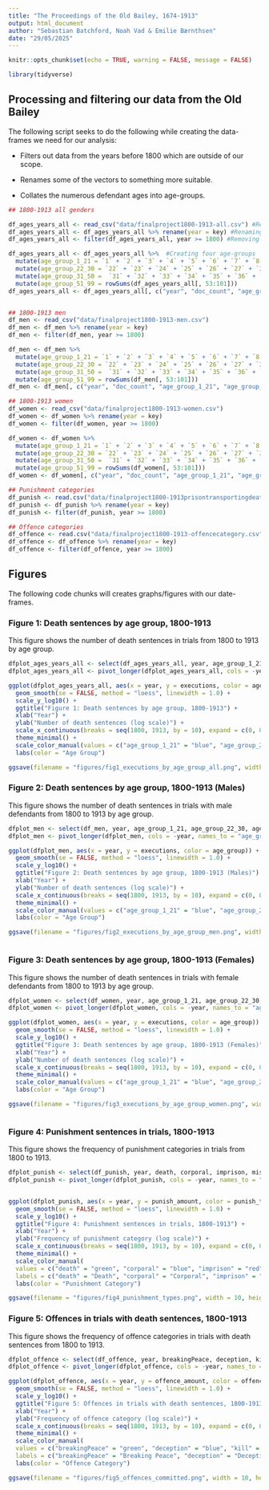 ---
title: "The Proceedings of the Old Bailey, 1674-1913"
output: html_document
author: "Sebastian Batchford, Noah Vad & Emilie Bærnthsen"
date: "29/05/2025"
---
```{r packages, include=FALSE}
knitr::opts_chunk$set(echo = TRUE, warning = FALSE, message = FALSE)

library(tidyverse)


```


##  Processing and filtering our data from the Old Bailey
The following script seeks to do the following while creating the data-frames we need for our analysis:

- Filters out data from the years before 1800 which are outside of our scope.

- Renames some of the vectors to something more suitable.

- Collates the numerous defendant ages into age-groups.

```{r csv_script, echo=TRUE}

## 1800-1913 all genders

df_ages_years_all <- read_csv("data/finalproject1800-1913-all.csv") #Reading the data-sheet
df_ages_years_all <- df_ages_years_all %>% rename(year = key) #Renaming "key" value to year.
df_ages_years_all <- filter(df_ages_years_all, year >= 1800) #Removing years before 1800

df_ages_years_all <- df_ages_years_all %>%  #Creating four age-groups
  mutate(age_group_1_21 = `1` + `2` + `3` + `4` + `5` + `6` + `7` + `8` + `9` + `10` + `11` + `12` + `13` + `14` + `15` + `16` + `17` + `18` + `19` + `20` + `21`) %>% 
  mutate(age_group_22_30 = `22` + `23` + `24` + `25` + `26` + `27` + `28` + `29` + `30`) %>% 
  mutate(age_group_31_50 =  `31` + `32` + `33` + `34` + `35` + `36` + `37` + `38` + `39` + `40` + `41` + `42` + `43` + `44` + `45` + `46` + `48` + `49` + `50`) %>% 
  mutate(age_group_51_99 = rowSums(df_ages_years_all[, 53:101]))
df_ages_years_all <- df_ages_years_all[, c("year", "doc_count", "age_group_1_21", "age_group_22_30", "age_group_31_50", "age_group_51_99")]


## 1800-1913 men
df_men <- read_csv("data/finalproject1800-1913-men.csv")
df_men <- df_men %>% rename(year = key)
df_men <- filter(df_men, year >= 1800)

df_men <- df_men %>%
  mutate(age_group_1_21 = `1` + `2` + `3` + `4` + `5` + `6` + `7` + `8` + `9` + `10` + `11` + `12` + `13` + `14` + `15` + `16` + `17` + `18` + `19` + `20` + `21`) %>% 
  mutate(age_group_22_30 = `22` + `23` + `24` + `25` + `26` + `27` + `28` + `29` + `30`) %>% 
  mutate(age_group_31_50 =  `31` + `32` + `33` + `34` + `35` + `36` + `37` + `38` + `39` + `40` + `41` + `42` + `43` + `44` + `45` + `46` + `48` + `49` + `50`) %>% 
  mutate(age_group_51_99 = rowSums(df_men[, 53:101]))
df_men <- df_men[, c("year", "doc_count", "age_group_1_21", "age_group_22_30", "age_group_31_50", "age_group_51_99")]

## 1800-1913 women
df_women <- read_csv("data/finalproject1800-1913-women.csv")
df_women <- df_women %>% rename(year = key)
df_women <- filter(df_women, year >= 1800)

df_women <- df_women %>%
  mutate(age_group_1_21 = `1` + `2` + `3` + `4` + `5` + `6` + `7` + `8` + `9` + `10` + `11` + `12` + `13` + `14` + `15` + `16` + `17` + `18` + `19` + `20` + `21`) %>% 
  mutate(age_group_22_30 = `22` + `23` + `24` + `25` + `26` + `27` + `28` + `29` + `30`) %>% 
  mutate(age_group_31_50 =  `31` + `32` + `33` + `34` + `35` + `36` + `37` + `38` + `39` + `40` + `41` + `42` + `43` + `44` + `45` + `46` + `48` + `49` + `50`) %>% 
  mutate(age_group_51_99 = rowSums(df_women[, 53:101]))
df_women <- df_women[, c("year", "doc_count", "age_group_1_21", "age_group_22_30", "age_group_31_50", "age_group_51_99")]

## Punishment categories
df_punish <- read.csv("data/finalproject1800-1913prisontransportingdeath.csv")
df_punish <- df_punish %>% rename(year = key)
df_punish <- filter(df_punish, year >= 1800)

## Offence categories
df_offence <- read.csv("data/finalproject1800-1913-offencecategory.csv")
df_offence <- df_offence %>% rename(year = key)
df_offence <- filter(df_offence, year >= 1800)

```



## Figures
The following code chunks will creates graphs/figures with our date-frames.


### Figure 1: Death sentences by age group, 1800-1913
This figure shows the number of death sentences in trials from 1800 to 1913 by age group.

```{r figure_age_years_all}


dfplot_ages_years_all <- select(df_ages_years_all, year, age_group_1_21, age_group_22_30, age_group_31_50, age_group_51_99)
dfplot_ages_years_all <- pivot_longer(dfplot_ages_years_all, cols = -year, names_to = "age_group", values_to = "executions")

ggplot(dfplot_ages_years_all, aes(x = year, y = executions, color = age_group)) +
  geom_smooth(se = FALSE, method = "loess", linewidth = 1.0) +
  scale_y_log10() +
  ggtitle("Figure 1: Death sentences by age group, 1800-1913") +
  xlab("Year") +
  ylab("Number of death sentences (log scale)") +
  scale_x_continuous(breaks = seq(1800, 1913, by = 10), expand = c(0, 0)) +
  theme_minimal() +
  scale_color_manual(values = c("age_group_1_21" = "blue", "age_group_22_30" = "green", "age_group_31_50" = "red", "age_group_51_99" = "yellow"), labels = c("1-21 years", "22-30 years", "31-50 years", "51-99 years")) +
  labs(color = "Age Group")

ggsave(filename = "figures/fig1_executions_by_age_group_all.png", width = 10, height = 6)


```



### Figure 2: Death sentences by age group, 1800-1913 (Males)
This figure shows the number of death sentences in trials with male defendants from 1800 to 1913 by age group.

```{r figure_men}


dfplot_men <- select(df_men, year, age_group_1_21, age_group_22_30, age_group_31_50, age_group_51_99)
dfplot_men <- pivot_longer(dfplot_men, cols = -year, names_to = "age_group", values_to = "executions")

ggplot(dfplot_men, aes(x = year, y = executions, color = age_group)) +
  geom_smooth(se = FALSE, method = "loess", linewidth = 1.0) +
  scale_y_log10() +
  ggtitle("Figure 2: Death sentences by age group, 1800-1913 (Males)") +
  xlab("Year") +
  ylab("Number of death sentences (log scale)") +
  scale_x_continuous(breaks = seq(1800, 1913, by = 10), expand = c(0, 0)) +
  theme_minimal() +
  scale_color_manual(values = c("age_group_1_21" = "blue", "age_group_22_30" = "green", "age_group_31_50" = "red", "age_group_51_99" = "purple"), labels = c("1-21 years", "22-30 years", "31-50 years", "51-99 years")) +
  labs(color = "Age Group")

ggsave(filename = "figures/fig2_executions_by_age_group_men.png", width = 10, height = 6)



```



### Figure 3: Death sentences by age group, 1800-1913 (Females)
This figure shows the number of death sentences in trials with female defendants from 1800 to 1913 by age group.

```{r figure_women}


dfplot_women <- select(df_women, year, age_group_1_21, age_group_22_30, age_group_31_50, age_group_51_99)
dfplot_women <- pivot_longer(dfplot_women, cols = -year, names_to = "age_group", values_to = "executions")

ggplot(dfplot_women, aes(x = year, y = executions, color = age_group)) +
  geom_smooth(se = FALSE, method = "loess", linewidth = 1.0) +
  scale_y_log10() +
  ggtitle("Figure 3: Death sentences by age group, 1800-1913 (Females)") +
  xlab("Year") +
  ylab("Number of death sentences (log scale)") +
  scale_x_continuous(breaks = seq(1800, 1913, by = 10), expand = c(0, 0)) +
  theme_minimal() +
  scale_color_manual(values = c("age_group_1_21" = "blue", "age_group_22_30" = "green", "age_group_31_50" = "red", "age_group_51_99" = "purple"), labels = c("1-21 years", "22-30 years", "31-50 years", "51-99 years")) +
  labs(color = "Age Group")

ggsave(filename = "figures/fig3_executions_by_age_group_women.png", width = 10, height = 6)



```



### Figure 4: Punishment sentences in trials, 1800-1913
This figure shows the frequency of punishment categories in trials from 1800 to 1913.

```{r figure_punish}

dfplot_punish <- select(df_punish, year, death, corporal, imprison, miscPunish, noPunish, transport)
dfplot_punish <- pivot_longer(dfplot_punish, cols = -year, names_to = "punish_type", values_to = "punish_amount")


ggplot(dfplot_punish, aes(x = year, y = punish_amount, color = punish_type)) +
  geom_smooth(se = FALSE, method = "loess", linewidth = 1.0) +
  scale_y_log10() +
  ggtitle("Figure 4: Punishment sentences in trials, 1800-1913") +
  xlab("Year") +
  ylab("Frequency of punishment category (log scale)") +
  scale_x_continuous(breaks = seq(1800, 1913, by = 10), expand = c(0, 0)) +
  theme_minimal() +
  scale_color_manual(
  values = c("death" = "green", "corporal" = "blue", "imprison" = "red", "miscPunish" = "purple", "noPunish" = "orange", "transport" = "yellow"),
  labels = c("death" = "Death", "corporal" = "Corporal", "imprison" = "Imprisonment", "miscPunish" = "Misc. Punishment", "noPunish" = "No Punishment", "transport" = "Transportation")) +
  labs(color = "Punishment Category")

ggsave(filename = "figures/fig4_punishment_types.png", width = 10, height = 6)


```



### Figure 5: Offences in trials with death sentences, 1800-1913
This figure shows the frequency of offence categories in trials with death sentences from 1800 to 1913.

```{r figure_offence}


dfplot_offence <- select(df_offence, year, breakingPeace, deception, kill, miscellaneous, royalOffences, theft, violentTheft, sexual, damage,)
dfplot_offence <- pivot_longer(dfplot_offence, cols = -year, names_to = "offence_category", values_to = "offence_amount")

ggplot(dfplot_offence, aes(x = year, y = offence_amount, color = offence_category)) +
  geom_smooth(se = FALSE, method = "loess", linewidth = 1.0) +
  scale_y_log10() +
  ggtitle("Figure 5: Offences in trials with death sentences, 1800-1913") +
  xlab("Year") +
  ylab("Frequency of offence category (log scale)") +
  scale_x_continuous(breaks = seq(1800, 1913, by = 10), expand = c(0, 0)) +
  theme_minimal() +
  scale_color_manual(
  values = c("breakingPeace" = "green", "deception" = "blue", "kill" = "red", "miscellaneous" = "purple", "royalOffences" = "orange", "theft" = "yellow", "violentTheft" = "hotpink", "sexual" = "cyan", "damage" = "black"),
  labels = c("breakingPeace" = "Breaking Peace", "deception" = "Deception", "kill" = "Killing", "miscellaneous" = "Miscellaneous Offences", "royalOffences" = "Royal Offences", "theft" = "Theft", "violentTheft" = "Violent Theft", "sexual" = "Sexual Offences", "damage" = "Damage to Property")) +
  labs(color = "Offence Category")

ggsave(filename = "figures/fig5_offences_committed.png", width = 10, height = 6)



```



